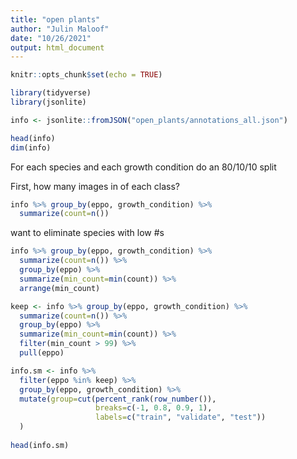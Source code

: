 ```yaml
---
title: "open plants"
author: "Julin Maloof"
date: "10/26/2021"
output: html_document
---
```


```r
knitr::opts_chunk$set(echo = TRUE)
```

```r
library(tidyverse)
library(jsonlite)
```


```r
info <- jsonlite::fromJSON("open_plants/annotations_all.json")
```

```r
head(info)
dim(info)
```

For each species and each growth condition do an 80/10/10 split

First, how many images in of each class?

```r
info %>% group_by(eppo, growth_condition) %>%
  summarize(count=n())
```
want to eliminate species with low #s

```r
info %>% group_by(eppo, growth_condition) %>%
  summarize(count=n()) %>%
  group_by(eppo) %>%
  summarize(min_count=min(count)) %>%
  arrange(min_count)

keep <- info %>% group_by(eppo, growth_condition) %>%
  summarize(count=n()) %>%
  group_by(eppo) %>%
  summarize(min_count=min(count)) %>%
  filter(min_count > 99) %>%
  pull(eppo)
```

```r
info.sm <- info %>%
  filter(eppo %in% keep) %>%
  group_by(eppo, growth_condition) %>%
  mutate(group=cut(percent_rank(row_number()),
                   breaks=c(-1, 0.8, 0.9, 1),
                   labels=c("train", "validate", "test"))
  )
  
head(info.sm)
```



